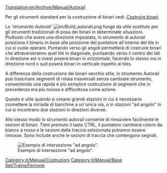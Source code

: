 [[Translation:en/Archive/Manual/Autorail]]

Per gli strumenti standard per la costruzione di binari vedi: [[it/Manual/Costruire binari|Costruire binari]].

Lo '''strumento Autorail' '' [[File:en/Build autorail.png]] funge da utile sostituto per gli strumenti tradizionali di posa dei binari in determinate situazioni. Piuttosto che avere una direzione impostata, lo strumento di autorail posiziona il binario in base alla posizione del puntatore all'interno del tile in cui si vuole operare. Puntando verso gli angoli permetterà di costruire binari che attraverseranno quel tile in diagonale, puntaando verso il centro dei lati in direzione est o ovest poserà binari in orizzontale, facendo lo stesso ma in direzione nord o sud poserà binari in verticale rispetto ai tiles.

A differenza della costruzione dei binari vecchio stile, lo strumento Autorail può trascinare segmenti di rotaia trasversali senza cambiare strumento, consentendo una rapida e più semplice costruzione di segmenti che in precedenza era più noiosa e difficoltosa come azione.

Questo è utile quando si creano grandi stazioni in cui è necessario connettere la miriade di banchine a un'unica via, o in stazioni "ad angolo" in cui si incontrano due stazioni in direzioni diverse.

Allo stesso modo lo strumento autorail consente di rimuovere facilmente le sezioni di binari. Tieni premuto il tasto CTRL, il puntatore cambierà colore da bianco a rosso e le sezioni della traccia selezionata potranno essere rimosse. Sono include anche le sezioni di traccia che contengono segnali.

[[File:en/Archive/Manual/Corner station.png|center|frame|Esempio di intersezione "ad angolo".]]


[[Category:it/Manual/Costruzioni]]
[[Category:it/Manual/Base Set/Trains/Ferrovie]]
